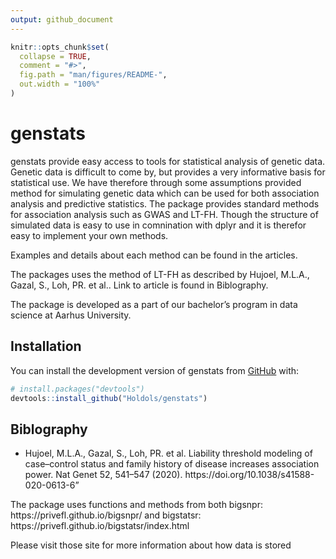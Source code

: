 ```yaml
---
output: github_document
---
```


<!-- README.md is generated from README.Rmd. Please edit that file -->

```r
knitr::opts_chunk$set(
  collapse = TRUE,
  comment = "#>",
  fig.path = "man/figures/README-",
  out.width = "100%"
)
```

# genstats

<!-- badges: start -->
<!-- badges: end -->


genstats provide easy access to tools for statistical analysis of
genetic data. Genetic data is difficult to come by, but provides a very
informative basis for statistical use. We have therefore through some
assumptions provided method for simulating genetic data which can be
used for both association analysis and predictive statistics. The
package provides standard methods for association analysis such as GWAS
and LT-FH. Though the structure of simulated data is easy to use in
comnination with dplyr and it is therefor easy to implement your own
methods.

Examples and details about each method can be found in the articles.


The packages uses the method of LT-FH as described by Hujoel, M.L.A.,
Gazal, S., Loh, PR. et al.. Link to article is found in Biblography.

The package is developed as a part of our bachelor’s program in data
science at Aarhus University.



## Installation

You can install the development version of genstats from [GitHub](https://github.com/) with:

``` r
# install.packages("devtools")
devtools::install_github("Holdols/genstats")
```

## Biblography
* Hujoel, M.L.A., Gazal, S., Loh, PR. et al. Liability threshold modeling of case–control status and family history of disease increases association power. Nat Genet 52, 541–547 (2020). https://doi.org/10.1038/s41588-020-0613-6"

The package uses functions and methods from both bigsnpr: https://privefl.github.io/bigsnpr/  and bigstatsr: https://privefl.github.io/bigstatsr/index.html

Please visit those site for more information about how data is stored
